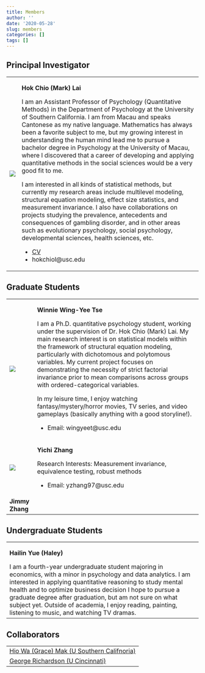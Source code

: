 ```yaml
---
title: Members
author: ''
date: '2020-05-28'
slug: members
categories: []
tags: []
---
```


## Principal Investigator

<table>
<tr>
<td>![](https://dornsife.usc.edu/tools/mytools/PersonnelInfoSystem/DOC/Faculty/PSYC/photo_1085621.jpg)</td>
<td>
**Hok Chio (Mark) Lai**

I am an Assistant Professor of Psychology (Quantitative Methods) in the Department of Psychology at the University of Southern California. I am from Macau and speaks Cantonese as my native language. Mathematics has always been a favorite subject to me, but my growing interest in understanding the human mind lead me to pursue a bachelor degree in Psychology at the University of Macau, where I discovered that a career of developing and applying quantitative methods in the social sciences would be a very good fit to me.

I am interested in all kinds of statistical methods, but currently my research areas include multilevel modeling, structural equation modeling, effect size statistics, and measurement invariance. I also have collaborations on projects studying the prevalence, antecedents and consequences of gambling disorder, and in other areas such as evolutionary psychology, social psychology, developmental sciences, health sciences, etc.

- [CV](http://quantscience.rbind.io/files/Vita_Lai.pdf)
- hokchiol@usc.edu
</tr>
</table>

## Graduate Students

<table>
<tr>
<td>![](https://dornsife.usc.edu/assets/img/content/258061/wizard/ereropim.jpg)</td>
<td>
**Winnie Wing-Yee Tse**

I am a Ph.D. quantitative psychology student, working under the supervision of Dr. Hok Chio (Mark) Lai. My main research interest is on statistical models within the framework of structural equation modeling, particularly with dichotomous and polytomous variables. My current project focuses on demonstrating the necessity of strict factorial invariance prior to mean comparisons across groups with ordered-categorical variables. 

In my leisure time, I enjoy watching fantasy/mystery/horror movies, TV series, and video gameplays (basically anything with a good storyline!). 

- Email: wingyeet@usc.edu</td>
</tr>

<tr>
<td>![](https://dornsife.usc.edu/assets/img/content/258061/wizard/ulocikyq.jpg)</td>
<td>
**Yichi Zhang**

Research Interests: Measurement invariance, equivalence testing, robust methods

- Email:  yzhang97@usc.edu
</tr>

<tr>
<td>
**Jimmy Zhang**
</td>
</tr>

</table>


## Undergraduate Students

<table>
<tr>
<td>
**Hailin Yue (Haley)**

I am a fourth-year undergraduate student majoring in economics, with a minor in psychology and data analytics. I am interested in applying quantitative reasoning to study mental health and to optimize business decision I hope to pursue a graduate degree after graduation, but am not sure on what subject yet. Outside of academia, I enjoy reading, painting, listening to music, and watching TV dramas.
</tr>
</table>

## Collaborators

<table>
<tr> 
<td>[Hio Wa (Grace) Mak (U Southern Califnoria)](https://hiowamak.weebly.com/)</td>
</tr>
<tr>
<td>[George Richardson (U Cincinnati)](https://researchdirectory.uc.edu/p/richargg)</td>
</tr>
</table>

